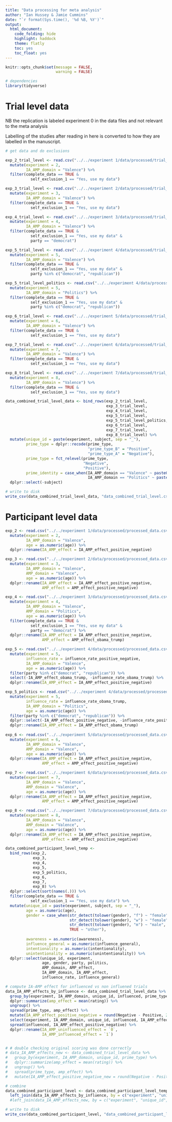 ```yaml
---
title: "Data processing for meta analysis"
author: "Ian Hussey & Jamie Cummins"
date: "`r format(Sys.time(), '%d %B, %Y')`"
output:
  html_document:
    code_folding: hide
    highlight: haddock
    theme: flatly
    toc: yes
    toc_float: yes
---
```


```r

knitr::opts_chunk$set(message = FALSE,
                      warning = FALSE)

```

```r

# dependencies
library(tidyverse)

```

# Trial level data

NB the replication is labeled experiment 0 in the data files and not relevant to the meta analysis 

Labelling of the studies after reading in here is converted to how they are labelled in the manuscript.

```r

# get data and do exclusions

exp_2_trial_level <- read.csv("../../experiment 1/data/processed/trial_level_ia_amp_positive_negative_data.csv") %>%
  mutate(experiment = 2,
         IA_AMP_domain = "Valence") %>%
  filter(complete_data == TRUE & 
           self_exclusion_1 == "Yes, use my data")

exp_3_trial_level <- read.csv("../../experiment 2/data/processed/trial_level_ia_amp_positive_negative_data.csv") %>%
  mutate(experiment = 3,
         IA_AMP_domain = "Valence") %>%
  filter(complete_data == TRUE & 
           self_exclusion_1 == "Yes, use my data")

exp_4_trial_level <- read.csv("../../experiment 3/data/processed/trial_level_ia_amp_positive_negative_data.csv") %>%
  mutate(experiment = 4,
         IA_AMP_domain = "Valence") %>%
  filter(complete_data == TRUE & 
           self_exclusion_1 == "Yes, use my data" &
           party == "democrat")

exp_5_trial_level <- read.csv("../../experiment 4/data/processed/trial_level_ia_amp_positive_negative_data.csv") %>%
  mutate(experiment = 5,
         IA_AMP_domain = "Valence") %>%
  filter(complete_data == TRUE & 
           self_exclusion_1 == "Yes, use my data" &
           party %in% c("democrat", "republican"))

exp_5_trial_level_politics <- read.csv("../../experiment 4/data/processed/trial_level_ia_amp_obama_trump_data.csv") %>%
  mutate(experiment = 5,
         IA_AMP_domain = "Politics") %>%
  filter(complete_data == TRUE & 
           self_exclusion_1 == "Yes, use my data" &
           party %in% c("democrat", "republican"))

exp_6_trial_level <- read.csv("../../experiment 5/data/processed/trial_level_ia_amp_positive_negative_data.csv") %>%
  mutate(experiment = 6,
         IA_AMP_domain = "Valence") %>%
  filter(complete_data == TRUE & 
           self_exclusion_1 == "Yes, use my data")

exp_7_trial_level <- read.csv("../../experiment 6/data/processed/trial_level_ia_amp_positive_negative_data.csv") %>%
  mutate(experiment = 7,
         IA_AMP_domain = "Valence") %>%
  filter(complete_data == TRUE & 
           self_exclusion_1 == "Yes, use my data")

exp_8_trial_level <- read.csv("../../experiment 7/data/processed/trial_level_ia_amp_positive_negative_data.csv") %>%
  mutate(experiment = 8,
         IA_AMP_domain = "Valence") %>%
  filter(complete_data == TRUE & 
           self_exclusion_1 == "Yes, use my data")

data_combined_trial_level_data <- bind_rows(exp_2_trial_level,
                                            exp_3_trial_level,
                                            exp_4_trial_level,
                                            exp_5_trial_level,
                                            exp_5_trial_level_politics,
                                            exp_6_trial_level,
                                            exp_7_trial_level,
                                            exp_8_trial_level) %>%
  mutate(unique_id = paste(experiment, subject, sep = "_"),
         prime_type = dplyr::recode(prime_type,
                                    "prime_type_B" = "Positive",
                                    "prime_type_A" = "Negative"),
         prime_type = fct_relevel(prime_type,
                                  "Negative",
                                  "Positive"),
         prime_identity = case_when(IA_AMP_domain == "Valence" ~ paste0(prime_identity, "_v"),
                                    IA_AMP_domain == "Politics" ~ paste0(prime_identity, "_p"))) %>%
  dplyr::select(-subject)

# write to disk 
write_csv(data_combined_trial_level_data, "data_combined_trial_level.csv")

```

# Participant level data

```r

exp_2 <- read.csv("../../experiment 1/data/processed/processed_data.csv") %>%
  mutate(experiment = 2,
         IA_AMP_domain = "Valence",
         age = as.numeric(age)) %>%
  dplyr::rename(IA_AMP_effect = IA_AMP_effect_positive_negative)

exp_3 <- read.csv("../../experiment 2/data/processed/processed_data.csv") %>%
  mutate(experiment = 3,
         IA_AMP_domain = "Valence",
         AMP_domain = "Valence",
         age = as.numeric(age)) %>%
  dplyr::rename(IA_AMP_effect = IA_AMP_effect_positive_negative,
                AMP_effect = AMP_effect_positive_negative)

exp_4 <- read.csv("../../experiment 3/data/processed/processed_data.csv") %>%
  mutate(experiment = 4,
         IA_AMP_domain = "Valence",
         AMP_domain = "Politics",
         age = as.numeric(age)) %>%
  filter(complete_data == TRUE & 
           self_exclusion_1 == "Yes, use my data" &
           party == "democrat") %>%
  dplyr::rename(IA_AMP_effect = IA_AMP_effect_positive_negative,
                AMP_effect = AMP_effect_obama_trump)

exp_5 <- read.csv("../../experiment 4/data/processed/processed_data.csv") %>%
  mutate(experiment = 5,
         influence_rate = influence_rate_positive_negative,
         IA_AMP_domain = "Valence",
         age = as.numeric(age)) %>%
  filter(party %in% c("democrat", "republican")) %>%
  select(-IA_AMP_effect_obama_trump, -influence_rate_obama_trump) %>%
  dplyr::rename(IA_AMP_effect = IA_AMP_effect_positive_negative)

exp_5_politics <- read.csv("../../experiment 4/data/processed/processed_data.csv") %>%
  mutate(experiment = 5,
         influence_rate = influence_rate_obama_trump,
         IA_AMP_domain = "Politics",
         age = as.numeric(age)) %>%
  filter(party %in% c("democrat", "republican")) %>%
  dplyr::select(-IA_AMP_effect_positive_negative, -influence_rate_positive_negative) %>%
  dplyr::rename(IA_AMP_effect = IA_AMP_effect_obama_trump) 
  
exp_6 <- read.csv("../../experiment 5/data/processed/processed_data.csv") %>%
  mutate(experiment = 6,
         IA_AMP_domain = "Valence",
         AMP_domain = "Valence",
         age = as.numeric(age)) %>%
  dplyr::rename(IA_AMP_effect = IA_AMP_effect_positive_negative,
                AMP_effect = AMP_effect_positive_negative) 

exp_7 <- read.csv("../../experiment 6/data/processed/processed_data.csv") %>%
  mutate(experiment = 7,
         IA_AMP_domain = "Valence",
         AMP_domain = "Valence",
         age = as.numeric(age)) %>%
  dplyr::rename(IA_AMP_effect = IA_AMP_effect_positive_negative,
                AMP_effect = AMP_effect_positive_negative) 

exp_8 <- read.csv("../../experiment 7/data/processed/processed_data.csv") %>%
  mutate(experiment = 8,
         IA_AMP_domain = "Valence",
         AMP_domain = "Valence",
         age = as.numeric(age)) %>%
  dplyr::rename(IA_AMP_effect = IA_AMP_effect_positive_negative,
                AMP_effect = AMP_effect_positive_negative)

data_combined_participant_level_temp <- 
  bind_rows(exp_2, 
            exp_3, 
            exp_4, 
            exp_5,
            exp_5_politics, 
            exp_6,
            exp_7,
            exp_8) %>%
  dplyr::select(sort(names(.))) %>%
  filter(complete_data == TRUE & 
           self_exclusion_1 == "Yes, use my data") %>%
  mutate(unique_id = paste(experiment, subject, sep = "_"),
         age = as.numeric(age),
         gender = case_when(str_detect(tolower(gender), "f") ~ "female",
                            str_detect(tolower(gender), "w") ~ "female",
                            str_detect(tolower(gender), "m") ~ "male",
                            TRUE ~ "other"),
         
         awareness = as.numeric(awareness),
         influence_general = as.numeric(influence_general),
         intentionality = as.numeric(intentionality),
         unintentionality = as.numeric(unintentionality)) %>%
  dplyr::select(unique_id, experiment, 
                age, gender, party, politics, 
                AMP_domain, AMP_effect,
                IA_AMP_domain, IA_AMP_effect,
                influence_rate, influence_general)

# compute IA-AMP effect for influenced vs non influened trials
data_IA_AMP_effects_by_influence <- data_combined_trial_level_data %>%
  group_by(experiment, IA_AMP_domain, unique_id, influenced, prime_type) %>%
  dplyr::summarize(amp_effect = mean(rating)) %>%
  ungroup() %>%
  spread(prime_type, amp_effect) %>%
  mutate(IA_AMP_effect_positive_negative = round(Negative - Positive, 2)) %>%
  select(experiment, IA_AMP_domain, unique_id, influenced, IA_AMP_effect_positive_negative) %>%
  spread(influenced, IA_AMP_effect_positive_negative) %>%
  dplyr::rename(IA_AMP_uninfluenced_effect = `0`,
                IA_AMP_influenced_effect = `1`)


# # double checking original scoring was done correctly
# data_IA_AMP_effects_new <- data_combined_trial_level_data %>%
#   group_by(experiment, IA_AMP_domain, unique_id, prime_type) %>%
#   dplyr::summarize(amp_effect = mean(rating)) %>%
#   ungroup() %>%
#   spread(prime_type, amp_effect) %>%
#   mutate(IA_AMP_effect_positive_negative_new = round(Negative - Positive, 2))

# combine
data_combined_participant_level <- data_combined_participant_level_temp %>%
  left_join(data_IA_AMP_effects_by_influence, by = c("experiment", "unique_id", "IA_AMP_domain"))
  #left_join(data_IA_AMP_effects_new, by = c("experiment", "unique_id", "IA_AMP_domain"))

# write to disk 
write_csv(data_combined_participant_level, "data_combined_participant_level.csv")

```

